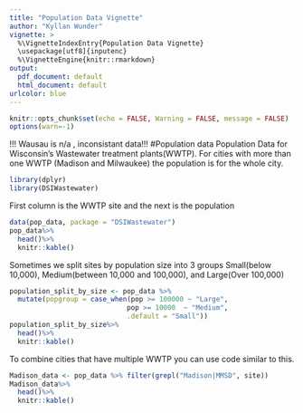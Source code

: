 ```yaml
---
title: "Population Data Vignette"
author: "Kyllan Wunder"
vignette: >
  %\VignetteIndexEntry{Population Data Vignette}
  \usepackage[utf8]{inputenc}
  %\VignetteEngine{knitr::rmarkdown}
output:
  pdf_document: default
  html_document: default
urlcolor: blue
---
```


```r
knitr::opts_chunk$set(echo = FALSE, Warning = FALSE, message = FALSE)
options(warn=-1)
```
!!! Wausau is n/a , inconsistant data!!!
#Population data
Population Data for Wisconsin's Wastewater treatment plants(WWTP). For cities with more than one WWTP (Madison and Milwaukee) the population is for the whole city.

```r
library(dplyr)
library(DSIWastewater)
```

First column is the WWTP site and the next is the population
```r
data(pop_data, package = "DSIWastewater")
pop_data%>%
  head()%>%
  knitr::kable()
```

Sometimes we split sites by population size into 3 groups Small(below 10,000), Medium(between 10,000 and 100,000), and Large(Over 100,000)
```r
population_split_by_size <- pop_data %>% 
  mutate(popgroup = case_when(pop >= 100000 ~ "Large",
                             pop >= 10000  ~ "Medium",
                             .default = "Small"))
population_split_by_size%>%
  head()%>%
  knitr::kable()
```


To combine cities that have multiple WWTP you can use code similar to this.
```r
Madison_data <- pop_data %>% filter(grepl("Madison|MMSD", site))
Madison_data%>%
  head()%>%
  knitr::kable()
```

